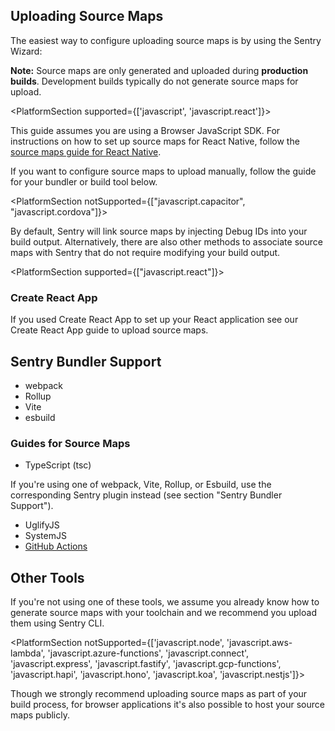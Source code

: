 ## Uploading Source Maps

The easiest way to configure uploading source maps is by using the Sentry Wizard:

<Include name="sourcemaps-wizard-instructions.mdx" />

**Note:** Source maps are only generated and uploaded during **production builds**. Development builds typically do not generate source maps for upload.

<PlatformSection supported={['javascript', 'javascript.react']}>

<Alert>

This guide assumes you are using a Browser JavaScript SDK. For instructions on how to set up source maps for React Native, follow the [source maps guide for React Native](/platforms/react-native/sourcemaps/).

</Alert>

</PlatformSection>

If you want to configure source maps to upload manually, follow the guide for your bundler or build tool below.

<PlatformSection notSupported={["javascript.capacitor", "javascript.cordova"]}>
<Alert>

By default, Sentry will link source maps by injecting <PlatformLink to="/sourcemaps/troubleshooting_js/debug-ids/">Debug IDs</PlatformLink> into your build output. Alternatively, there are also <PlatformLink to="/sourcemaps/troubleshooting_js/legacy-uploading-methods/">other methods</PlatformLink> to associate source maps with Sentry that do not require modifying your build output.

</Alert>
</PlatformSection>

<PlatformSection supported={["javascript.react"]}>

### Create React App

If you used Create React App to set up your React application see our <PlatformLink to="/sourcemaps/uploading/create-react-app/">Create React App</PlatformLink> guide to upload source maps.

</PlatformSection>

## Sentry Bundler Support

- <PlatformLink to="/sourcemaps/uploading/webpack/">webpack</PlatformLink>
- <PlatformLink to="/sourcemaps/uploading/rollup/">Rollup</PlatformLink>
- <PlatformLink to="/sourcemaps/uploading/vite/">Vite</PlatformLink>
- <PlatformLink to="/sourcemaps/uploading/esbuild/">esbuild</PlatformLink>

### Guides for Source Maps

- <PlatformLink to="/sourcemaps/uploading/typescript/">TypeScript (tsc)</PlatformLink>

<Alert>
  If you're using one of webpack, Vite, Rollup, or Esbuild, use the
  corresponding Sentry plugin instead (see section "Sentry Bundler Support").
</Alert>

- <PlatformLink to="/sourcemaps/uploading/uglifyjs/">UglifyJS</PlatformLink>
- <PlatformLink to="/sourcemaps/uploading/systemjs/">SystemJS</PlatformLink>
- [GitHub Actions](/product/releases/setup/release-automation/github-actions/)

## Other Tools

If you're not using one of these tools, we assume you already know how to generate source maps with your toolchain and we recommend you upload them using <PlatformLink to="/sourcemaps/uploading/cli/">Sentry CLI</PlatformLink>.

<PlatformSection notSupported={['javascript.node', 'javascript.aws-lambda', 'javascript.azure-functions', 'javascript.connect', 'javascript.express', 'javascript.fastify', 'javascript.gcp-functions', 'javascript.hapi', 'javascript.hono', 'javascript.koa', 'javascript.nestjs']}>

<Alert>

Though we strongly recommend uploading source maps as part of your build process, for browser applications it's also possible to <PlatformLink to="/sourcemaps/uploading/hosting-publicly/">host your source maps publicly</PlatformLink>.

</Alert>

</PlatformSection>

